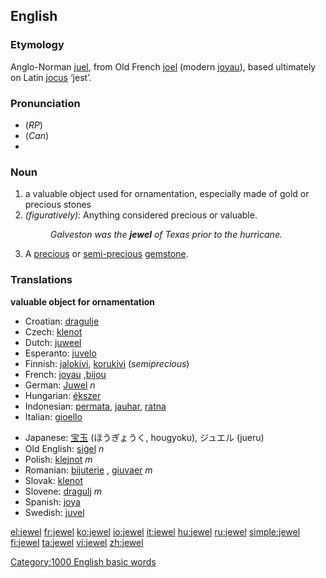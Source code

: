 ==English==
===Etymology===
Anglo-Norman [[juel]], from Old French [[joel]] (modern [[joyau]]), based ultimately on Latin [[jocus]] ‘jest’.

===Pronunciation===
*(''RP'') {{IPA|/'ʤu:əl/}}
*(''Can'') {{IPA|/dʒuɬ/ or /ˈdʒuwl̩/}}
*{{audio|en-us-jewel.ogg|Audio (US)}}

===Noun===
{{en-noun}} 
# a valuable object used for ornamentation, especially made of gold or precious stones
# ''(figuratively):'' Anything considered precious or valuable.
#:''Galveston was the '''jewel''' of Texas prior to the hurricane.''
# A [[precious]] or [[semi-]][[precious]] [[gemstone]].

===Translations===
'''valuable object for ornamentation'''
{{top}}
*Croatian: [[dragulje]]
*Czech: [[klenot]]
*Dutch: [[juweel]] {{n}}
*Esperanto: [[juvelo]]
*Finnish: [[jalokivi]], [[korukivi]] (''semiprecious'')
*French: [[joyau]] {{m}},[[bijou]]
*German: [[Juwel]] ''n''
*Hungarian: [[ékszer]]
*Indonesian: [[permata]], [[jauhar]], [[ratna]]
*Italian: [[gioello]] {{m}}
{{mid}}
*Japanese: [[宝玉]] (ほうぎょうく, hougyoku), ジュエル (jueru)
*Old English: [[sigel|siġel]] ''n''
*Polish: [[klejnot]] ''m''
*Romanian: [[bijuterie]] {{f}}, [[giuvaer]] ''m''
*Slovak: [[klenot]]
*Slovene: [[dragulj]] ''m''
*Spanish: [[joya]] {{f}}
*Swedish: [[juvel]] {{c}}
{{bottom}}


[[Category:1000 English basic words]]

[[el:jewel]]
[[fr:jewel]]
[[ko:jewel]]
[[io:jewel]]
[[it:jewel]]
[[hu:jewel]]
[[ru:jewel]]
[[simple:jewel]]
[[fi:jewel]]
[[ta:jewel]]
[[vi:jewel]]
[[zh:jewel]]